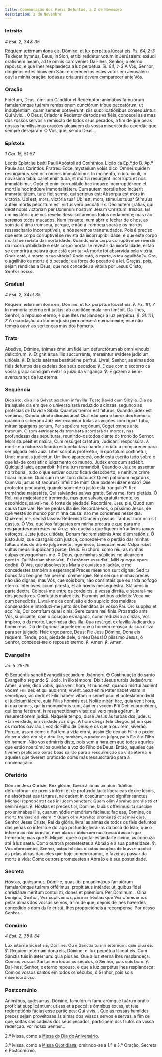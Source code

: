 ```yaml
---
title: Comemoração dos Fiéis Defuntos, a 2 de Novembro
description: 2 de Novembro
---
```


### Intróito

<em>4 Esd. 2, 34 & 35</em>

<div class="side-by-side not-content">
  <span>
    Réquiem ætérnam dona eis, Dómine: et lux perpétua lúceat eis.
    <em>Ps. 64, 2-3</em> Te decet hymnus, Deus, in Sion, et tibi reddétur votum in
    Jerúsalem: exáudi oratiónem meam, ad te omnis caro véniet.
  </span>
  <span>
    Dai-lhes, Senhor, o eterno repouso, e que lhes resplandeça a luz perpétua.
    <em>Sl. 64, 2-3</em> A Vós, Senhor, dirigimos estes hinos em Sião: e oferecemos
    estes votos em Jerusalém: ouvi a minha oração: todas as criaturas devem comparecer
    ante Vós.
  </span>
</div>

### Oração

<div class="side-by-side not-content">
  <span>
    Fidélium, Deus, ómnium Cónditor et Redémptor: animábus famulórum
    famularúmque tuárum remissiónem cunctórum tríbue peccatórum; ut
    indulgéntiam, quam semper optavérunt, piis supplicatiónibus consequántur:
    Qui vivis...
  </span>
  <span>
    Ó Deus, Criador e Redentor de todos os fiéis, concedei às almas dos vossos
    servos a remissão de todos seus pecados, a fim de que pelas nossas
    humilíssimas orações alcancem da vossa misericórdia o perdão que sempre
    desejaram. Ó Vós, que, sendo Deus...
  </span>
</div>

### Epístola

<em>1 Cor. 15, 51-57</em>

<div class="side-by-side not-content">
  <span>Léctio Epístolæ beáti Pauli Apóstoli ad Corínthios.</span>
  <span>Lição da Ep.ª do B. Ap.º Paulo aos Coríntios.</span>
  <span>
    Fratres: Ecce, mystérium vobis dico: Omnes quidem resurgámus, sed non omnes
    immutábimur. In moménto, in ictu óculi, in novíssima tuba: canet enim tuba,
    et mórtui resúrgent incorrúpti: et nos immutábimur. Opórtet enim
    corruptíbile hoc induere incorruptiónem: et mortále hoc indúere
    immortalitátem. Cum autem mortále hoc indúerit immortalitátem, tunc fiet
    sermo, qui scriptus est: Absórpta est mors in victória. Ubi est, mors,
    victória tua? Ubi est, mors, stímulus tuus? Stímulus autem mortis peccátum
    est: virtus vero peccáti lex. Deo autem grátias, qui dedit nobis victóriam
    per Dóminum nostrum Jesum Christum.
  </span>
  <span>
    Irmãos: Eis um mystério que vos revelo: Ressuscitaremos todos certamente;
    mas não seremos todos mudados. Num instante, num abrir e fechar de olhos, ao
    som da última trombeta, porque, então a trombeta soará e os mortos
    ressuscitarão incorruptíveis, e nós seremos transmudados. Pois é preciso que
    este corpo corruptível se revista da incorruptibilidade, e que este corpo
    mortal se revista da imortalidade. Quando este corpo corruptível se revestir
    da incorruptibilidade e este corpo mortal se revestir da imortalidade, então
    se cumprirá a palavra que está escrita: «A morte foi absorvida pela vitória.
    Onde está, ó morte, a tua vitória? Onde está, ó morte, o teu aguilhão?».
    Ora, o aguilhão da morte é o pecado; e a força do pecado é a lei. Graças,
    pois, sejam rendidas a Deus, que nos concedeu a vitória por Jesus Cristo,
    Senhor nosso.
  </span>
</div>

### Gradual

<em>4 Esd. 2, 34 et 35</em>

<div class="side-by-side not-content">
  <span>
    Réquiem ætérnam dona eis, Dómine: et lux perpétua lúceat eis. ℣.
    <em>Ps. 111, 7</em> In memória ætérna erit justus: ab auditióne mala non timébit.
  </span>
  <span>
    Dai-lhes, Senhor, o repouso eterno, e que lhes resplandeça a luz perpétua.
    ℣. <em>Sl. 111, 7</em> A recordação do homem justo permanecerá eternamente;
    este não temerá ouvir as sentenças más dos homens.
  </span>
</div>

### Trato

<div class="side-by-side not-content">
  <span>
    Absólve, Dómine, ánimas ómnium fidélium defunctórum ab omni vínculo
    delictórum. ℣. Et grátia tua illis succurrénte, mereántur evádere judícium
    ultiónis. ℣. Et lucis ætérnæ beatitúdine pérfrui.
  </span>
  <span>
    Livrai, Senhor, as almas dos fiéis defuntos das cadeias dos seus pecados: ℣.
    E que com o socorro da vossa graça consigam evitar o juízo da vingança: ℣. E
    gozem a bem-aventurança da luz eterna.
  </span>
</div>

### Sequência

<div class="side-by-side not-content">
  <span>
    Dies iræ, dies illa Solvet sæclum in favílla: Teste David cum Sibýlla.
  </span>
  <span>
    Dia da ira aquele dia em que o universo será reduzido a cinzas, segundo as
    profecias de David e Sibila.
  </span>
  <span>
    Quantus tremor est futúrus, Quando judex est ventúrus, Cuncta stricte
    discussúrus!
  </span>
  <span>
    Qual não será o terror dos homens quando o soberano Juiz vier examinar todas
    as acções com rigor!
  </span>
  <span>
    Tuba, mirum spargens sonum, Per sepúlcra regiónum, Coget omnes ante thronum.
  </span>
  <span>
    O som estridente da trombeta acordará os mortos, nas profundezas das
    sepulturas, reunindo-os todos diante do trono do Senhor.
  </span>
  <span>
    Mors stupébit et natúra, Cum resúrget creatúra, Judicánti responsúra.
  </span>
  <span>
    A morte e a natureza ficarão estupefactas quando a criatura comparecer para
    ser julgada pelo Juiz.
  </span>
  <span>
    Liber scriptus proferétur, In quo totum continétur, Unde mundus judicétur.
  </span>
  <span>
    Um livro aparecerá, onde está escrito tudo sobre o que há-de consistir o
    julgamento do mundo.
  </span>
  <span>
    Judex ergo cum sedébit, Quidquid latet, apparébit: Nil multum remanébit.
  </span>
  <span>
    Quando o Juiz se assentar no tribunal, tudo o que estiver oculto ficará
    descoberto, e nenhum crime ficará impune.
  </span>
  <span>
    Quid sum miser tunc dictúrus? Quem patrónum rogatúrus, Cum vix justus sit
    secúrus?
  </span>
  <span>
    Infeliz de mim! Que poderei dizer então? Que protector procurarei, quando
    somente o justo está tranquilo?!
  </span>
  <span>
    Rex treméndæ majestátis, Qui salvándos salvas gratis, Salva me, fons
    pietátis.
  </span>
  <span>
    Ó Rei, cuja majestade é tremenda, mas que salvais, gratuitamente, os
    escolhidos, salvai-me, ó fonte de piedade!
  </span>
  <span>
    Recordáre, Jesu pie, Quod sum causa tuæ viæ: Ne me perdas illa die.
  </span>
  <span>
    Recordai-Vos, ó piíssimo Jesus, de que vieste ao mundo por minha causa: não
    me condeneis nesse dia.
  </span>
  <span>
    Quærens me, sedísti lassus: Redemísti Crucem passus: Tantus labor non sit
    cassus.
  </span>
  <span>
    Ó Vós, que Vos fatigastes em minha procura e que para me resgatardes
    morrestes na Cruz: não queirais que fiquem infrutíferos tantos esforços.
  </span>
  <span>Juste judex ultiónis, Donum fac remissiónis Ante diem ratiónis.</span>
  <span>
    Ó justo Juiz, que castigais com justiça, concedei-me o perdão das minhas
    faltas antes do dia do julgamento.
  </span>
  <span>
    Ingemísco, tamquam reus: Culpa rubet vultus meus: Supplicánti parce, Deus.
  </span>
  <span>
    Eu choro, como réu; as minhas culpas envergonham-me. Ó Deus, que minhas
    súplicas me alcancem perdão.
  </span>
  <span>
    Qui Maríam absolvísti, Et latrónem exaudísti, Mihi quoque spem dedísti.
  </span>
  <span>
    Ó Vós, que absolvestes Maria e ouvistes o ladrão, e me concedestes também a
    esperança!
  </span>
  <span>
    Preces meæ non sunt dignæ: Sed tu bonus fac benígne, Ne perénni cremer igne.
  </span>
  <span>
    Bem sei que minhas preces não são dignas; mas Vós, que sois bom, não
    consintais que eu arda no fogo eterno.
  </span>
  <span>
    Inter oves locum præsta, Et ab hœdis me sequéstra, Státuens in parte dextra.
  </span>
  <span>
    Colocai-me entre os cordeiros, à vossa direita, e separai-me dos pecadores.
  </span>
  <span>
    Confutátis maledíctis, Flammis áctibus addíctis: Voca me cum benedíctis.
  </span>
  <span>
    Livrai-me da confusão e do suplicio dos malditos condenados e introduzi-me
    junto dos benditos de vosso Pai.
  </span>
  <span>
    Oro supplex et acclínis, Cor contrítum quasi cinis: Gere curam mei finis.
  </span>
  <span>
    Prostrado ante Vós, suplicante, com o coração esmagado, como reduzido a
    cinzas, Vos imploro, ó da morte.
  </span>
  <span>
    Lacrimósa dies illa, Qua resúrget ex favílla Judicándus homo reus.
  </span>
  <span>
    Dia de lágrimas aquele em que o homem renasça da sua cinza para ser julgado!
  </span>
  <span>Huic ergo parce, Deus: Pie Jesu Dómine, Dona eis réquiem.</span>
  <span>
    Tende, pois, piedade dele, ó meu Deus! Ó piíssimo Jesus, ó Senhor,
    concedei-lhe o repouso eterno.
  </span>
  <span>
    <span class="text-red-500">℟.</span> Amen.
  </span>
  <span>
    <span class="text-red-500">℟.</span> Amen.
  </span>
</div>

### Evangelho

<em>Jo. 5, 25-29</em>

<div class="side-by-side not-content">
  <span>
    <span class="cross text-red-500">✠</span> Sequéntia sancti Evangélii
    secúndum Joánnem.
  </span>
  <span>
    <span class="cross text-red-500">✠</span> Continuação do santo Evangelho
    segundo S. João.
  </span>
  <span>
    In illo témpore: Dixit Jesus turbis Judæórum: Amen, amen, dico vobis, quia
    venit hora, et nunc est, quando mórtui áudient vocem Fílii Dei: et qui
    audíerint, vivent. Sicut enim Pater habet vitam in semetípso, sic dedit et
    Fílio habére vitam in semetípso: et potestátem dedit ei judícium fácere,
    quia Fílius hóminis est. Nolíte mirári hoc, quia venit hora, in qua omnes,
    qui in monuméntis sunt, áudient vocem Fílii Dei: et procédent, qui bona
    fecérunt, in resurrectiónem vitæ: qui vero mala egérunt, in resurrectiónem
    judícii.
  </span>
  <span>
    Naquele tempo, disse Jesus às turbas dos judeus: «Em verdade, em verdade vos
    digo: A hora chega (ela chegou já) em que os mortos ouvirão a voz do Filho
    de Deus; e os que a ouvirem, viverão. Porque, assim como o Pai tem a vida em
    si, assim Ele deu ao Filho o poder de ter a vida em si; e deu-lhe, também, o
    poder de julgar, pois Ele é o Filho do homem. Não vos admireis disto, pois
    vem a hora em que todos aqueles que estão nos túmulos ouvirão a voz do Filho
    de Deus. Então, aqueles que tiverem praticado obras boas sairão para a
    ressurreição da vida eterna; e aqueles que tiverem praticado obras más
    ressuscitarão para a condenação».
  </span>
</div>

### Ofertório

<div class="side-by-side not-content">
  <span>
    Dómine Jesu Christe, Rex glóriæ, líbera ánimas ómnium fidélium defunctórum
    de pœnis inférni et de profúndo lacu: líbera eas de ore leónis, ne absórbeat
    eas tártarus, ne cadant in obscúrum: sed sígnifer sanctus Míchaël
    repræséntet eas in lucem sanctam: Quam olim Abrahæ promisísti et sémini
    ejus. ℣. Hóstias et preces tibi, Dómine, laudis offérimus: tu súscipe pro
    animábus illis, quarum hódie memóriam fácimus: fac eas, Dómine, de morte
    transíre ad vitam. * Quam olim Abrahæ promisísti et sémini ejus.
  </span>
  <span>
    Senhor Jesus Cristo, Rei da glória, livrai as almas de todos os fiéis
    defuntos das penas do inferno e do lago profundo; livrai-as da boca do leão;
    que o inferno as não sepulte, nem elas se abismem nas trevas desse lugar
    tremendo; mas que S. Miguel, que é o porta-estandarte divino, as conduza até
    à luz santa. Como outrora prometestes a Abraão e à sua posteridade. ℣. Vos
    oferecemos, Senhor, estas hóstias e estas orações de louvor: aceitai-as
    pelas almas daqueles que hoje comemoramos, e fazei-as passar da morte à
    vida: Como outrora prometestes a Abraão e à sua posteridade.
  </span>
</div>

### Secreta

<div class="side-by-side not-content">
  <span>
    Hóstias, quǽsumus, Dómine, quas tibi pro animábus famulórum famularúmque
    tuárum offérimus, propitiátus inténde: ut, quibus fídei christiánæ méritum
    contulísti, dones et prǽmium. Per Dóminum...
  </span>
  <span>
    Olhai benigno, Senhor, Vos suplicamos, para as hóstias que Vos oferecemos
    pelas almas dos vossos servos, a fim de que, depois de lhes haverdes
    concedido o dom da fé cristã, lhes proporcioneis a recompensa. Por nosso
    Senhor...
  </span>
</div>

### Comúnio

<em>4 Esd. 2, 35 & 34</em>

<div class="side-by-side not-content">
  <span>
    Lux ætérna lúceat eis, Dómine: Cum Sanctis tuis in ætérnum: quia pius es. ℣.
    Requiem ætérnam dona eis, Dómine: et lux perpétua lúceat eis. Cum Sanctis
    tuis in ætérnum: quia pius es.
  </span>
  <span>
    Que a luz eterna lhes resplandeça: Com os vossos Santos em todos os séculos,
    ó Senhor, pois sois bom. ℣. Dai-lhes, Senhor, o eterno repouso, e que a luz
    perpétua lhes resplandeça: Com os vossos santos em todos os séculos, ó
    Senhor, pois sois misericordioso.
  </span>
</div>

### Postcomúnio

<div class="side-by-side not-content">
  <span>
    Animábus, quǽsumus, Dómine, famulórum famularúmque tuárum orátio profíciat
    supplicántium: ut eas et a peccátis ómnibus éxuas, et tuæ redemptiónis
    fácias esse partícipes: Qui vivis...
  </span>
  <span>
    Que as nossas humildes preces sejam proveitosas às almas dos vossos servos e
    servas, a fim de que, soltas das cadeias dos seus pecados, participem dos
    frutos da vossa redenção. Por nosso Senhor...
  </span>
</div>

2.ª Missa, como a [Missa do Dia do Aniversário](/ritual/requiem#no-dia-do-aniversário).

3.ª Missa, como a [Missa Quotidiana](/ritual/requiem#quotidiana), omitindo-se a 1.ª e 3.ª Oração, Secreta e Postcomúnio.
